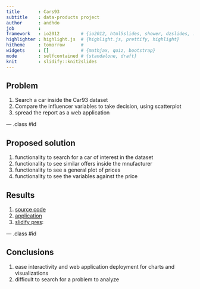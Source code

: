 ```yaml
---
title       : Cars93
subtitle    : data-products project
author      : andhdo
job         : 
framework   : io2012        # {io2012, html5slides, shower, dzslides, ...}
highlighter : highlight.js  # {highlight.js, prettify, highlight}
hitheme     : tomorrow      # 
widgets     : []            # {mathjax, quiz, bootstrap}
mode        : selfcontained # {standalone, draft}
knit        : slidify::knit2slides
---
```


## Problem

1. Search a car inside the Car93 dataset
2. Compare the influencer variables to take decision, using scatterplot
3. spread the report as a web application

--- .class #id 

## Proposed solution

1. functionality to search for a car of interest in the dataset
2. functionality to see similar offers inside the mnufacturer
3. functionality to see a general plot of prices
4. functionality to see the variables against the price

## Results

1. [source code](https://github.com/andhdo/coursera_dsc_09_dataprods_project.git)
2. [application](https://andhdo.shinyapps.io/coursera_dsc_09_dataprods_project/) 
3. [slidify pres](http://andhdo.github.io/coursera_dsc_09_dataprods_project/slidify-pres/): 

--- .class #id 

## Conclusions
1. ease interactivity and web application deployment for charts and visualizations
2. difficult to search for a problem to analyze
